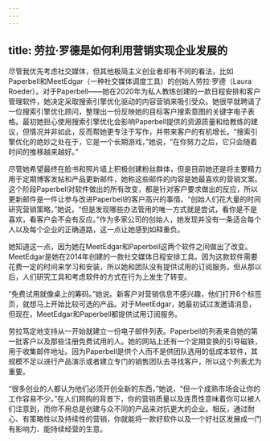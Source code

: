 ```yaml
---
---
---
```

title: 劳拉·罗德是如何利用营销实现企业发展的
---




尽管我优先考虑社交媒体，但其他极简主义创业者却有不同的看法，比如Paperbell和MeetEdgar（一种社交媒体调度工具）的创始人劳拉·罗德（Laura Roeder）。对于Paperbell——她在2020年为私人教练创建的一款日程安排和客户管理软件，她决定采取搜索引擎优化驱动的内容营销来吸引受众。她很早就聘请了一位搜索引擎优化顾问，整理出一份反映她的目标客户搜索意图的关键字电子表格。最初她担心使用搜索引擎优化会影响Paperbell提供的资源质量和给教练的建议，但情况并非如此，反而帮她更专注于写作，并带来客户的有机增长。“搜索引擎优化的绝妙之处在于，它是一个长期游戏，”她说，“在你努力之后，它只会随着时间的推移越来越好。”

尽管她希望最终在脸书和照片墙上积极创建粉丝群体，但是目前她还是将主要精力用于定期博客发帖和产品更新邮件，她称这些邮件的内容是她最喜欢的营销文案。这个阶段Paperbell对软件做出的所有改变，都是针对客户要求做出的反应，所以更新邮件是一件让参与改进Paperbell的客户高兴的事情。“创始人们花大量的时间研究营销策略，”她说，“但是发现哪些办法管用的唯一方式就是尝试，看你是不是喜欢，看客户会不会有反应。”作为多家公司的创始人，她发现并没有一条适合每个人以及每个企业的正确道路，这一点让她感到如释重负。

她知道这一点，因为她在MeetEdgar和Paperbell这两个软件之间做出了改变。MeetEdgar是她在2014年创建的一款社交媒体日程安排工具。因为这款软件需要花费一定的时间来学习和安装，所以她和团队没有提供试用的订阅服务。但从那以后，人们研究工具和考虑软件的方式在行为上发生了转变。

“免费试用就像桌上的筹码。”她说。新客户对营销信息不感兴趣，他们打开6个标签页，就想马上开始比较可选的产品。对于MeetEdgar，她最初试过发邀请消息，但现在，MeetEdgar和Paperbell都提供试用订阅服务。

劳拉笃定地支持从一开始就建立一份电子邮件列表。Paperbell的列表来自她的第一批客户以及那些注册免费试用的人。她的网站上还有一个定期变换的引导磁铁，用于收集邮件地址。因为Paperbell是供个人而不是供团队选用的低成本软件，其规模不足以进行产品演示或者建立专门的销售团队去寻找客户，所以这个列表尤为重要。

“很多创业的人都认为他们必须开创全新的东西，”她说，“但一个成熟市场会让你的工作容易不少。”在人们网购的背景下，你的营销质量以及连贯性意味着你可以被人们注意到，而你不用总是创建与众不同的产品来对抗更大的企业。相反，通过耐心、有策略性以及持续性的营销，你就能将一款好软件以及一个好社区发展成一门有影响力、能持续经营的生意。